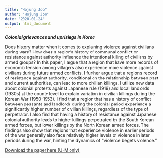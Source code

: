 ```yaml
---
title: "Hojung Joo"
author: "Hojung Joo"
date: "2020-01-24"
output: html_document
---
```


***Colonial grievances and uprisings in Korea***

Does history matter when it comes to explaining violence against civilians during wars? How does a region’s history of communal conflict or resistance against authority influence the intentional killing of civilians by armed groups? In this paper, I argue that a region that have more records of economic tension among villagers also experience more violence against civilians during future armed conflicts. I further argue that a region’s record of resistance against authority, conditional on the relationship between past and current authorities, can lead to more civilian killings. I utilize new data about colonial protests against Japanese rule (1919) and local landlords (1930s) at the county level to explain variation in civilian killings during the Korean War (1950-1953). I find that a region that has a history of conflict between peasants and landlords during the colonial period experience a significantly higher number of civilian killings, regardless of the type of perpetrator. I also find that having a history of resistance against Japanese colonial authority leads to higher killings perpetrated by the South Korean armed forces, but lower killings by the North Korean armed forces. The findings also show that regions that experience violence in earlier periods of the war generally also face relatively higher levels of violence in later periods during the war, hinting the dynamics of "violence begets violence."

<a href="https://drive.google.com/open?id=1bR9Ja7RIxu0IQtFuIh0N2ZD5wyNRFy4u">Download the paper here (U-M only)</a>\













